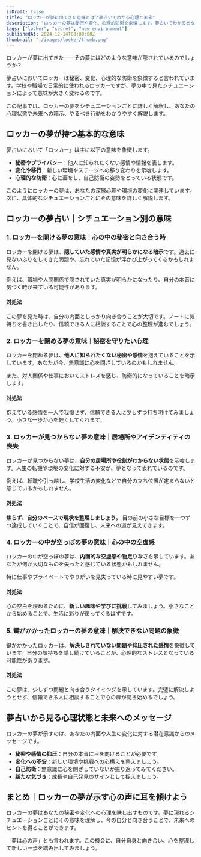 ```yaml
---
isDraft: false
title: "ロッカーが夢に出てきた意味とは？夢占いでわかる心理と未来"
description: "ロッカーの夢は秘密や変化、心理的防衛を象徴します。夢占いでわかるあなたの心理状態や未来の暗示、対処法について詳しく解説します。"
tags: ["locker", "secret", "new-environment"]
publishedAt: 2024-12-14T08:00:00Z
thumbnail: "./images/locker/thumb.png"
---
```


ロッカーが夢に出てきた――その夢にはどのような意味が隠されているのでしょうか？

夢占いにおいてロッカーは秘密、変化、心理的な防衛を象徴すると言われています。学校や職場で日常的に使われるロッカーですが、夢の中で見たシチュエーションによって意味が大きく変わるのです。

この記事では、ロッカーの夢をシチュエーションごとに詳しく解釈し、あなたの心理状態や未来への暗示、やるべき行動をわかりやすく解説します。

<TableOfContents />

## ロッカーの夢が持つ基本的な意味

夢占いにおいて「ロッカー」は主に以下の意味を象徴します。

- <strong>秘密やプライバシー</strong>：他人に知られたくない感情や情報を表します。
- <strong>変化や移行</strong>：新しい環境やステージへの移り変わりを示唆します。
- <strong>心理的な防衛</strong>：心に蓋をし、自己防衛の姿勢をとっている状態です。

このようにロッカーの夢は、あなたの深層心理や環境の変化に関連しています。次に、具体的なシチュエーションごとにその意味を詳しく解説します。

## ロッカーの夢占い｜シチュエーション別の意味

### 1. <strong>ロッカーを開ける夢の意味｜心の中の秘密と向き合う時</strong>

ロッカーを開ける夢は、<strong>隠していた感情や真実が明らかになる暗示</strong>です。過去に見ないふりをしてきた問題や、忘れていた記憶が浮かび上がってくるかもしれません。

例えば、職場や人間関係で隠されていた真実が明らかになったり、自分の本音に気づく時が来ている可能性があります。

#### 対処法

この夢を見た時は、自分の内面としっかり向き合うことが大切です。ノートに気持ちを書き出したり、信頼できる人に相談することで心の整理が進むでしょう。

### 2. <strong>ロッカーを閉める夢の意味｜秘密を守りたい心理</strong>

ロッカーを閉める夢は、<strong>他人に知られたくない秘密や感情</strong>を抱えていることを示しています。あなたが今、無意識に心を閉ざしているのかもしれません。

また、対人関係や仕事においてストレスを感じ、防衛的になっていることを暗示します。

#### 対処法

抱えている感情を一人で我慢せず、信頼できる人に少しずつ打ち明けてみましょう。小さな一歩が心を軽くしてくれます。

### 3. <strong>ロッカーが見つからない夢の意味｜居場所やアイデンティティの喪失</strong>

ロッカーが見つからない夢は、<strong>自分の居場所や役割がわからない状態</strong>を示唆します。人生の転機や環境の変化に対する不安が、夢となって表れているのです。

例えば、転職や引っ越し、学校生活の変化などで自分の立ち位置が定まらないと感じているかもしれません。

#### 対処法

<strong>焦らず、自分のペースで現状を整理しましょう。</strong>
目の前の小さな目標を一つずつ達成していくことで、自信が回復し、未来への道が見えてきます。

### 4. <strong>ロッカーの中が空っぽの夢の意味｜心の中の空虚感</strong>

ロッカーの中が空っぽの夢は、<strong>内面的な空虚感や物足りなさ</strong>を示しています。あなたが何か大切なものを失ったと感じている状態かもしれません。

特に仕事やプライベートでやりがいを見失っている時に見やすい夢です。

#### 対処法

心の空白を埋めるために、**新しい趣味や学びに挑戦**してみましょう。小さなことから始めることで、生活に彩りが戻ってくるはずです。

### 5. <strong>鍵がかかったロッカーの夢の意味｜解決できない問題の象徴</strong>

鍵がかかったロッカーは、<strong>解決しきれていない問題や抑圧された感情</strong>を象徴しています。自分の気持ちを隠し続けていることが、心理的なストレスとなっている可能性があります。

#### 対処法

この夢は、少しずつ問題と向き合うタイミングを示しています。完璧に解決しようとせず、信頼できる人に相談することで心の扉が開き始めるでしょう。

## 夢占いから見る心理状態と未来へのメッセージ

ロッカーの夢が示すのは、あなたの内面や人生の変化に対する潜在意識からのメッセージです。

- <strong>秘密や感情の抑圧</strong>：自分の本音に目を向けることが必要です。
- <strong>変化への不安</strong>：新しい環境や挑戦への心構えを整えましょう。
- <strong>自己防衛</strong>：無意識に心を閉ざしていないか振り返ってみてください。
- <strong>新たな気づき</strong>：成長や自己発見のサインとして捉えましょう。

## まとめ｜ロッカーの夢が示す心の声に耳を傾けよう

ロッカーの夢はあなたの秘密や変化への心理を映し出すものです。夢に現れるシチュエーションごとにその意味を理解し、今の自分と向き合うことで、未来へのヒントを得ることができます。

「夢は心の声」とも言われます。この機会に、自分自身と向き合い、心を整理して新しい一歩を踏み出してみましょう。
